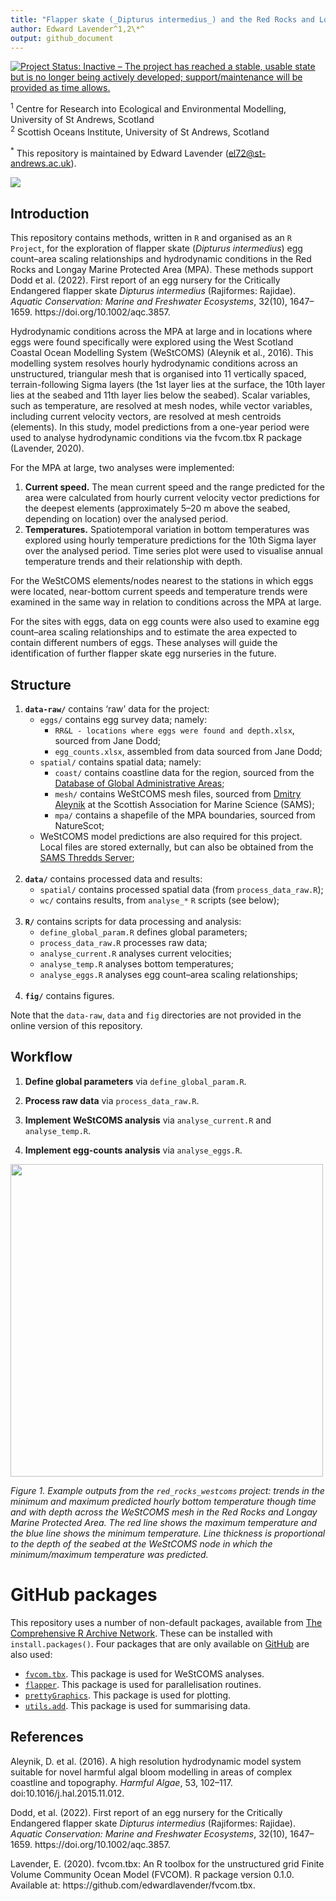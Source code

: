 ```yaml
---
title: "Flapper skate (_Dipturus intermedius_) and the Red Rocks and Longay Marine Protected Area"
author: Edward Lavender^1,2\*^
output: github_document
---
```


[![Project Status: Inactive – The project has reached a stable, usable state but is no longer being actively developed; support/maintenance will be provided as time allows.](https://www.repostatus.org/badges/latest/inactive.svg)](https://www.repostatus.org/#inactive)

^1^  Centre for Research into Ecological and Environmental Modelling, University of St Andrews, Scotland  
^2^  Scottish Oceans Institute, University of St Andrews, Scotland  

^\*^ This repository is maintained by Edward Lavender (<el72@st-andrews.ac.uk>).

<img src="banner_img.png"/>

## Introduction

This repository contains methods, written in `R` and organised as an `R Project`, for the exploration of flapper skate (_Dipturus intermedius_) egg count--area scaling relationships and hydrodynamic conditions in the Red Rocks and Longay Marine Protected Area (MPA). These methods support Dodd et al. (2022). First report of an egg nursery for the Critically Endangered flapper skate _Dipturus intermedius_ (Rajiformes: Rajidae). _Aquatic Conservation: Marine and Freshwater Ecosystems_, 32(10), 1647--1659. https://doi.org/10.1002/aqc.3857. 

Hydrodynamic conditions across the MPA at large and in locations where eggs were found specifically were explored using the West Scotland Coastal Ocean Modelling System (WeStCOMS) (Aleynik et al., 2016). This modelling system resolves hourly hydrodynamic conditions across an unstructured, triangular mesh that is organised into 11 vertically spaced, terrain-following Sigma layers (the 1st layer lies at the surface, the 10th layer lies at the seabed and 11th layer lies below the seabed).  Scalar variables, such as temperature, are resolved at mesh nodes, while vector variables, including current velocity vectors, are resolved at mesh centroids (elements). In this study, model predictions from a one-year period were used to analyse hydrodynamic conditions via the fvcom.tbx R package (Lavender, 2020).

For the MPA at large, two analyses were implemented:  

(1) **Current speed.** The mean current speed and the range predicted for the area were calculated from hourly current velocity vector predictions for the deepest elements (approximately 5–20 m above the seabed, depending on location) over the analysed period. 
(1) **Temperatures.** Spatiotemporal variation in bottom temperatures was explored using hourly temperature predictions for the 10th Sigma layer over the analysed period. Time series plot were used to visualise annual temperature trends and their relationship with depth.  
 
For the WeStCOMS elements/nodes nearest to the stations in which eggs were located, near-bottom current speeds and temperature trends were examined in the same way in relation to conditions across the MPA at large. 
 
For the sites with eggs, data on egg counts were also used to examine egg count--area scaling relationships and to estimate the area expected to contain different numbers of eggs. These analyses will guide the identification of further flapper skate egg nurseries in the future. 
 
## Structure

1.  **`data-raw/`** contains 'raw' data for the project:
      - `eggs/` contains egg survey data; namely:
         - `RR&L - locations where eggs were found and depth.xlsx`, sourced from Jane Dodd;
         - `egg_counts.xlsx`, assembled from data sourced from Jane Dodd;
      - `spatial/` contains spatial data; namely:
         - `coast/` contains coastline data for the region, sourced from the [Database of Global Administrative Areas](https://biogeo.ucdavis.edu/data/gadm3.6/Rsp/gadm36_GBR_0_sp.rds); 
         - `mesh/` contains WeStCOMS mesh files, sourced from [Dmitry Aleynik](https://www.sams.ac.uk/people/researchers/aleynik-dr-dmitry/) at the Scottish Association for Marine Science (SAMS);
         - `mpa/` contains a shapefile of the MPA boundaries, sourced from NatureScot;
      - WeStCOMS model predictions are also required for this project. Local files are stored externally, but can also be obtained from the [SAMS Thredds Server](https://www.sams.ac.uk/facilities/thredds/); <br/><br/>
      
2.  **`data/`** contains processed data and results:
      - `spatial/` contains processed spatial data (from `process_data_raw.R`);
      - `wc/` contains results, from `analyse_*` `R` scripts (see below); <br/><br/>

3.  **`R/`** contains scripts for data processing and analysis:
      - `define_global_param.R` defines global parameters;
      - `process_data_raw.R` processes raw data;
      - `analyse_current.R` analyses current velocities;
      - `analyse_temp.R` analyses bottom temperatures; 
      - `analyse_eggs.R` analyses egg count--area scaling relationships; <br/><br/>
      
4.  **`fig/`** contains figures.

Note that the `data-raw`, `data` and `fig` directories are not provided in the online version of this repository.

## Workflow

1. **Define global parameters** via `define_global_param.R`.

2. **Process raw data** via `process_data_raw.R`. 

3. **Implement WeStCOMS analysis** via `analyse_current.R` and `analyse_temp.R`.

4. **Implement egg-counts analysis** via `analyse_eggs.R`. 

<img src="README_img.png" width = "500"/>

_Figure 1. Example outputs from the `red_rocks_westcoms` project: trends in the minimum and maximum predicted hourly bottom temperature though time and with depth across the WeStCOMS mesh in the Red Rocks and Longay Marine Protected Area. The red line shows the maximum temperature and the blue line shows the minimum temperature. Line thickness is proportional to the depth of the seabed at the WeStCOMS node in which the minimum/maximum temperature was predicted._

# GitHub packages

This repository uses a number of non-default packages, available from [The Comprehensive R Archive Network](https://cran.r-project.org). These can be installed with `install.packages()`. Four packages that are only available on [GitHub](https://github.com/) are also used:

   - [`fvcom.tbx`](https://github.com/edwardlavender/fvcom.tbx). This package is used for WeStCOMS analyses. 
   - [`flapper`](https://github.com/edwardlavender/flapper). This package is used for parallelisation routines.
   - [`prettyGraphics`](https://github.com/edwardlavender/prettyGraphics). This package is used for plotting. 
   - [`utils.add`](https://github.com/edwardlavender/utils.add). This package is used for summarising data. 

## References

Aleynik, D. et al. (2016). A high resolution hydrodynamic model system suitable for novel harmful algal bloom modelling in areas of complex coastline and topography. _Harmful Algae_, 53, 102–117. doi:10.1016/j.hal.2015.11.012.

Dodd, et al. (2022). First report of an egg nursery for the Critically Endangered flapper skate _Dipturus intermedius_ (Rajiformes: Rajidae). _Aquatic Conservation: Marine and Freshwater Ecosystems_, 32(10), 1647--1659. https://doi.org/10.1002/aqc.3857. 

Lavender, E. (2020). fvcom.tbx: An R toolbox for the unstructured grid Finite Volume Community Ocean Model (FVCOM). R package version 0.1.0. Available at: https://github.com/edwardlavender/fvcom.tbx.